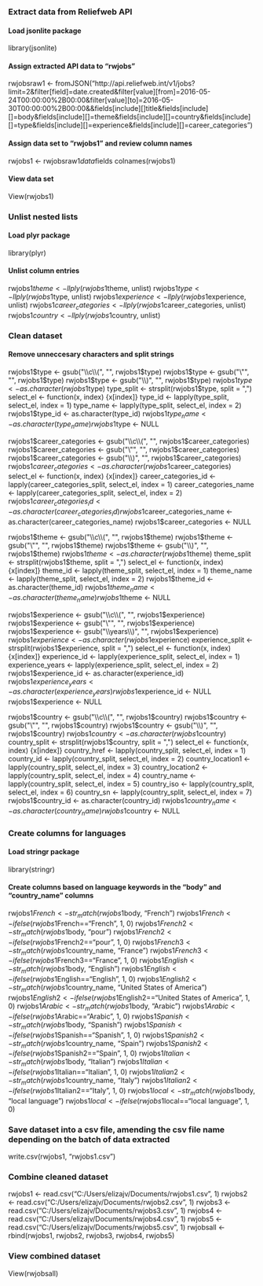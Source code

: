 ### Extract data from Reliefweb API

#### Load jsonlite package
library(jsonlite) 

#### Assign extracted API data to "rwjobs"
rwjobsraw1 <- fromJSON("http://api.reliefweb.int/v1/jobs?limit=2&filter[field]=date.created&filter[value][from]=2016-05-24T00:00:00%2B00:00&filter[value][to]=2016-05-30T00:00:00%2B00:00&&fields[include][]title&fields[include][]=body&fields[include][]=theme&fields[include][]=country&fields[include][]=type&fields[include][]=experience&fields[include][]=career_categories")

#### Assign data set to "rwjobs1" and review column names
rwjobs1 <- rwjobsraw1$data$fields
colnames(rwjobs1)

#### View data set
View(rwjobs1)

### Unlist nested lists

#### Load plyr package
library(plyr)

#### Unlist column entries
rwjobs1$theme <- llply(rwjobs1$theme, unlist)
rwjobs1$type <- llply(rwjobs1$type, unlist)
rwjobs1$experience <- llply(rwjobs1$experience, unlist)
rwjobs1$career_categories <- llply(rwjobs1$career_categories, unlist)
rwjobs1$country <- llply(rwjobs1$country, unlist)

### Clean dataset 

#### Remove unneccesary characters and split strings 
rwjobs1$type <- gsub("\\c\\(", "", rwjobs1$type)
rwjobs1$type <- gsub("\"", "", rwjobs1$type)
rwjobs1$type <- gsub("\\)", "", rwjobs1$type)
rwjobs1$type <- as.character(rwjobs1$type)
type_split <- strsplit(rwjobs1$type, split = ",")
select_el <- function(x, index) {x[index]}
type_id <- lapply(type_split, select_el, index = 1) 
type_name <- lapply(type_split, select_el, index = 2) 
rwjobs1$type_id <- as.character(type_id)
rwjobs1$type_name <- as.character(type_name)
rwjobs1$type <- NULL

rwjobs1$career_categories <- gsub("\\c\\(", "", rwjobs1$career_categories)
rwjobs1$career_categories <- gsub("\"", "", rwjobs1$career_categories)
rwjobs1$career_categories <- gsub("\\)", "", rwjobs1$career_categories)
rwjobs1$career_categories <- as.character(rwjobs1$career_categories)
select_el <- function(x, index) {x[index]}
career_categories_id <- lapply(career_categories_split, select_el, index = 1) 
career_categories_name <- lapply(career_categories_split, select_el, index = 2) 
rwjobs1$career_categories_id <- as.character(career_categories_id)
rwjobs1$career_categories_name <- as.character(career_categories_name)
rwjobs1$career_categories <- NULL

rwjobs1$theme <- gsub("\\c\\(", "", rwjobs1$theme)
rwjobs1$theme <- gsub("\"", "", rwjobs1$theme)
rwjobs1$theme <- gsub("\\)", "", rwjobs1$theme)
rwjobs1$theme <- as.character(rwjobs1$theme)
theme_split <- strsplit(rwjobs1$theme, split = ",")
select_el <- function(x, index) {x[index]}
theme_id <- lapply(theme_split, select_el, index = 1) 
theme_name <- lapply(theme_split, select_el, index = 2) 
rwjobs1$theme_id <- as.character(theme_id)
rwjobs1$theme_name <- as.character(theme_name)
rwjobs1$theme <- NULL

rwjobs1$experience <- gsub("\\c\\(", "", rwjobs1$experience)
rwjobs1$experience <- gsub("\"", "", rwjobs1$experience)
rwjobs1$experience <- gsub("\\years\\)", "", rwjobs1$experience)
rwjobs1$experience <- as.character(rwjobs1$experience)
experience_split <- strsplit(rwjobs1$experience, split = ",")
select_el <- function(x, index) {x[index]}
experience_id <- lapply(experience_split, select_el, index = 1) 
experience_years <- lapply(experience_split, select_el, index = 2) 
rwjobs1$experience_id <- as.character(experience_id)
rwjobs1$experience_years <- as.character(experience_years)
rwjobs1$experience_id <- NULL
rwjobs1$experience <- NULL

rwjobs1$country <- gsub("\\c\\(", "", rwjobs1$country)
rwjobs1$country <- gsub("\"", "", rwjobs1$country)
rwjobs1$country <- gsub("\\)", "", rwjobs1$country)
rwjobs1$country <- as.character(rwjobs1$country)
country_split <- strsplit(rwjobs1$country, split = ",")
select_el <- function(x, index) {x[index]}
country_href <- lapply(country_split, select_el, index = 1) 
country_id <- lapply(country_split, select_el, index = 2) 
country_location1 <- lapply(country_split, select_el, index = 3) 
country_location2 <- lapply(country_split, select_el, index = 4) 
country_name <- lapply(country_split, select_el, index = 5) 
country_iso <- lapply(country_split, select_el, index = 6)
country_sn <- lapply(country_split, select_el, index = 7)
rwjobs1$country_id <- as.character(country_id)
rwjobs1$country_name <- as.character(country_name)
rwjobs1$country <- NULL 

### Create columns for languages

#### Load stringr package
library(stringr)

#### Create columns based on language keywords in the "body" and "country_name" columns
rwjobs1$French <- str_match(rwjobs1$body, "French")
rwjobs1$French <- ifelse(rwjobs1$French=="French", 1, 0)
rwjobs1$French2 <- str_match(rwjobs1$body, "pour")
rwjobs1$French2 <- ifelse(rwjobs1$French2=="pour", 1, 0)
rwjobs1$French3 <- str_match(rwjobs1$country_name, "France")
rwjobs1$French3 <- ifelse(rwjobs1$French3=="France", 1, 0)
rwjobs1$English <- str_match(rwjobs1$body, "English")
rwjobs1$English <- ifelse(rwjobs1$English=="English", 1, 0)
rwjobs1$English2 <- str_match(rwjobs1$country_name, "United States of America")
rwjobs1$English2 <- ifelse(rwjobs1$English2=="United States of America", 1, 0)
rwjobs1$Arabic <- str_match(rwjobs1$body, "Arabic")
rwjobs1$Arabic <- ifelse(rwjobs1$Arabic=="Arabic", 1, 0)
rwjobs1$Spanish <- str_match(rwjobs1$body, "Spanish")
rwjobs1$Spanish <- ifelse(rwjobs1$Spanish=="Spanish", 1, 0)
rwjobs1$Spanish2 <- str_match(rwjobs1$country_name, "Spain")
rwjobs1$Spanish2 <- ifelse(rwjobs1$Spanish2=="Spain", 1, 0)
rwjobs1$Italian <- str_match(rwjobs1$body, "Italian")
rwjobs1$Italian <- ifelse(rwjobs1$Italian=="Italian", 1, 0)
rwjobs1$Italian2 <- str_match(rwjobs1$country_name, "Italy")
rwjobs1$Italian2 <- ifelse(rwjobs1$Italian2=="Italy", 1, 0)
rwjobs1$local <- str_match(rwjobs1$body, "local language")
rwjobs1$local <- ifelse(rwjobs1$local=="local language", 1, 0)

### Save dataset into a csv file, amending the csv file name depending on the batch of data extracted
write.csv(rwjobs1, "rwjobs1.csv")

### Combine cleaned dataset
rwjobs1 <- read.csv("C:/Users/elizajv/Documents/rwjobs1.csv", 1)
rwjobs2 <- read.csv("C:/Users/elizajv/Documents/rwjobs2.csv", 1)
rwjobs3 <- read.csv("C:/Users/elizajv/Documents/rwjobs3.csv", 1)
rwjobs4 <- read.csv("C:/Users/elizajv/Documents/rwjobs4.csv", 1)
rwjobs5 <- read.csv("C:/Users/elizajv/Documents/rwjobs5.csv", 1)
rwjobsall <- rbind(rwjobs1, rwjobs2, rwjobs3, rwjobs4, rwjobs5)

### View combined dataset
View(rwjobsall)
